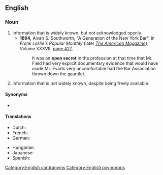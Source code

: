 ==English==

===Noun===
{{en-noun}}

# Information that is widely known, but not acknowledged openly.
#* '''1894,''' Alvan S. Southworth, "A Generation of the New York Bar", in ''Frank Leslie's Popular Monthly'' (later ''[[w:American Magazine|The American Magazine]]''), Volume XXXVII, [http://books.google.com/books?id=WfEJAAAAIAAJ&amp;pg=RA1-PA427&amp;dq=%22open+secret%22 page 427],
#*: It was an '''open secret''' in the profession at that time that Mr. Field had very explicit documentary evidence that would have made Mr. Evarts very uncomfortable had the Bar Association thrown down the gauntlet.
# {{lb|en|dated}} Information that is not widely known, despite being freely available.

====Synonyms====
* {{l|en|secret of Polichinelle}}

====Translations====
{{trans-top|widely known fact not mentioned}}
* Dutch: {{t|nl|publiek geheim|n}}
* French: {{t+|fr|secret de Polichinelle|m}}
* German: {{t|de|offenes Geheimnis|n}}
{{trans-mid}}
* Hungarian: {{t|hu|nyílt titok}}
* Japanese: {{t|ja|公然の秘密|tr=kōzen no himitsu|sc=Jpan}}
* Spanish: {{t|es|secreto a voces|m}}
{{trans-bottom}}

[[Category:English contranyms]]
[[Category:English oxymorons]]
